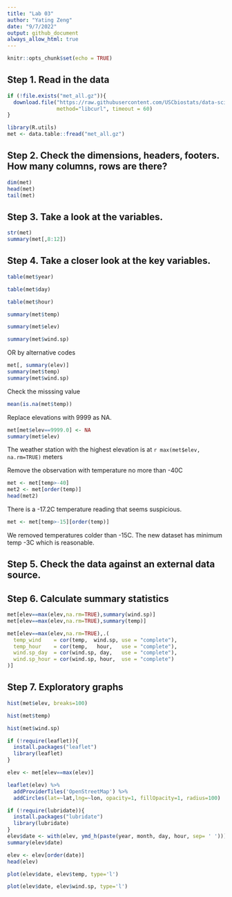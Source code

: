 ```yaml
---
title: "Lab 03"
author: "Yating Zeng"
date: "9/7/2022"
output: github_document
always_allow_html: true
---
```

```r
knitr::opts_chunk$set(echo = TRUE)
```

## Step 1. Read in the data

```r
if (!file.exists("met_all.gz")){
  download.file("https://raw.githubusercontent.com/USCbiostats/data-science-data/master/02_met/met_all.gz", "met_all.gz", 
                method="libcurl", timeout = 60)
}

library(R.utils)
met <- data.table::fread("met_all.gz")
```

## Step 2. Check the dimensions, headers, footers. How many columns, rows are there?

```r
dim(met)
head(met)
tail(met)
```

## Step 3. Take a look at the variables.

```r
str(met)
summary(met[,8:12])
```

## Step 4. Take a closer look at the key variables.

```r
table(met$year)
```

```r
table(met$day)
```

```r
table(met$hour)
```

```r
summary(met$temp)
```
```r
summary(met$elev)
```
```r
summary(met$wind.sp)
```
OR by alternative codes
```r
met[, summary(elev)]
summary(met$temp)
summary(met$wind.sp)
```
Check the misssing value
```r
mean(is.na(met$temp))
```

Replace elevations with 9999 as NA.

```r
met[met$elev==9999.0] <- NA
summary(met$elev)
```

The weather station with the highest elevation is at `r max(met$elev, na.rm=TRUE)` meters

Remove the observation with temperature no more than -40C

```r
met <- met[temp>-40]
met2 <- met[order(temp)]
head(met2)
```
There is a -17.2C temperature reading that seems suspicious.

```r
met <- met[temp>-15][order(temp)]
```
We removed temperatures colder than -15C. The new dataset has minimum temp -3C which is reasonable.

## Step 5. Check the data against an external data source.

## Step 6. Calculate summary statistics

```r
met[elev==max(elev,na.rm=TRUE),summary(wind.sp)]
met[elev==max(elev,na.rm=TRUE),summary(temp)]
```


```r
met[elev==max(elev,na.rm=TRUE),.(
  temp_wind    = cor(temp,  wind.sp, use = "complete"),
  temp_hour    = cor(temp,   hour,   use = "complete"),
  wind.sp_day  = cor(wind.sp, day,   use = "complete"),
  wind.sp_hour = cor(wind.sp, hour,  use = "complete")
)]
```

## Step 7. Exploratory graphs

```r
hist(met$elev, breaks=100)
```

```r
hist(met$temp)
```

```r
hist(met$wind.sp)
```

```r
if (!require(leaflet)){
  install.packages("leaflet")
  library(leaflet)  
}

elev <- met[elev==max(elev)]
```

```r
leaflet(elev) %>%
  addProviderTiles('OpenStreetMap') %>% 
  addCircles(lat=~lat,lng=~lon, opacity=1, fillOpacity=1, radius=100)
```

```r
if (!require(lubridate)){
  install.packages("lubridate")
  library(lubridate)  
}
elev$date <- with(elev, ymd_h(paste(year, month, day, hour, sep= ' ')))
summary(elev$date)
```

```r
elev <- elev[order(date)]
head(elev)
```

```r
plot(elev$date, elev$temp, type='l')
```

```r
plot(elev$date, elev$wind.sp, type='l')
```